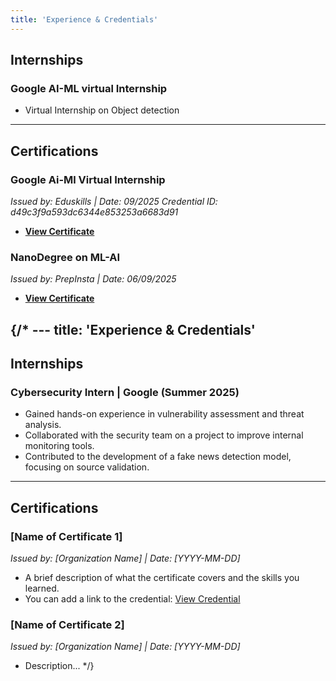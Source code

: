 ```yaml
---
title: 'Experience & Credentials'
---
```


## Internships

### Google AI-ML virtual Internship
- Virtual Internship on Object detection

---

## Certifications

### Google Ai-Ml Virtual Internship
*Issued by: Eduskills | Date: 09/2025*
*Credential ID: d49c3f9a593dc6344e853253a6683d91*
- **[View Certificate](/static/certificates/google-aiml.pdf)**

### NanoDegree on ML-AI 
*Issued by: PrepInsta | Date: 06/09/2025*
- **[View Certificate](/static/certificates/prepinsta-ML-AI.pdf)**


{/* ---
title: 'Experience & Credentials'
---

## Internships

### Cybersecurity Intern | Google (Summer 2025)
- Gained hands-on experience in vulnerability assessment and threat analysis.
- Collaborated with the security team on a project to improve internal monitoring tools.
- Contributed to the development of a fake news detection model, focusing on source validation.

---

## Certifications

### [Name of Certificate 1]
*Issued by: [Organization Name] | Date: [YYYY-MM-DD]*
- A brief description of what the certificate covers and the skills you learned.
- You can add a link to the credential: [View Credential](https://link-to-your-certificate.com)

### [Name of Certificate 2]
*Issued by: [Organization Name] | Date: [YYYY-MM-DD]*
- Description... */}
